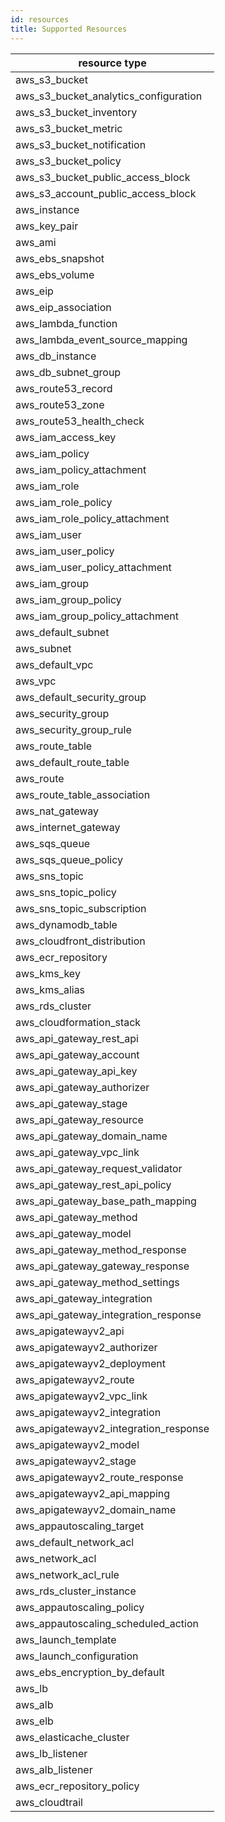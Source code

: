 ```yaml
---
id: resources
title: Supported Resources
---
```


|resource type|
|---|
| aws_s3_bucket |
| aws_s3_bucket_analytics_configuration |
| aws_s3_bucket_inventory |
| aws_s3_bucket_metric |
| aws_s3_bucket_notification |
| aws_s3_bucket_policy |
| aws_s3_bucket_public_access_block |
| aws_s3_account_public_access_block |
| aws_instance |
| aws_key_pair |
| aws_ami |
| aws_ebs_snapshot |
| aws_ebs_volume |
| aws_eip |
| aws_eip_association |
| aws_lambda_function |
| aws_lambda_event_source_mapping |
| aws_db_instance |
| aws_db_subnet_group |
| aws_route53_record |
| aws_route53_zone |
| aws_route53_health_check |
| aws_iam_access_key |
| aws_iam_policy |
| aws_iam_policy_attachment |
| aws_iam_role |
| aws_iam_role_policy |
| aws_iam_role_policy_attachment |
| aws_iam_user |
| aws_iam_user_policy |
| aws_iam_user_policy_attachment |
| aws_iam_group |
| aws_iam_group_policy |
| aws_iam_group_policy_attachment |
| aws_default_subnet |
| aws_subnet |
| aws_default_vpc |
| aws_vpc |
| aws_default_security_group |
| aws_security_group |
| aws_security_group_rule |
| aws_route_table |
| aws_default_route_table |
| aws_route |
| aws_route_table_association |
| aws_nat_gateway |
| aws_internet_gateway |
| aws_sqs_queue |
| aws_sqs_queue_policy |
| aws_sns_topic |
| aws_sns_topic_policy |
| aws_sns_topic_subscription |
| aws_dynamodb_table |
| aws_cloudfront_distribution |
| aws_ecr_repository |
| aws_kms_key |
| aws_kms_alias |
| aws_rds_cluster |
| aws_cloudformation_stack |
| aws_api_gateway_rest_api |
| aws_api_gateway_account |
| aws_api_gateway_api_key |
| aws_api_gateway_authorizer |
| aws_api_gateway_stage |
| aws_api_gateway_resource |
| aws_api_gateway_domain_name |
| aws_api_gateway_vpc_link |
| aws_api_gateway_request_validator |
| aws_api_gateway_rest_api_policy |
| aws_api_gateway_base_path_mapping |
| aws_api_gateway_method |
| aws_api_gateway_model |
| aws_api_gateway_method_response |
| aws_api_gateway_gateway_response |
| aws_api_gateway_method_settings |
| aws_api_gateway_integration |
| aws_api_gateway_integration_response |
| aws_apigatewayv2_api |
| aws_apigatewayv2_authorizer |
| aws_apigatewayv2_deployment |
| aws_apigatewayv2_route |
| aws_apigatewayv2_vpc_link |
| aws_apigatewayv2_integration |
| aws_apigatewayv2_integration_response |
| aws_apigatewayv2_model |
| aws_apigatewayv2_stage |
| aws_apigatewayv2_route_response |
| aws_apigatewayv2_api_mapping |
| aws_apigatewayv2_domain_name |
| aws_appautoscaling_target |
| aws_default_network_acl |
| aws_network_acl |
| aws_network_acl_rule |
| aws_rds_cluster_instance |
| aws_appautoscaling_policy |
| aws_appautoscaling_scheduled_action |
| aws_launch_template |
| aws_launch_configuration |
| aws_ebs_encryption_by_default |
| aws_lb |
| aws_alb |
| aws_elb |
| aws_elasticache_cluster |
| aws_lb_listener |
| aws_alb_listener |
| aws_ecr_repository_policy |
| aws_cloudtrail |